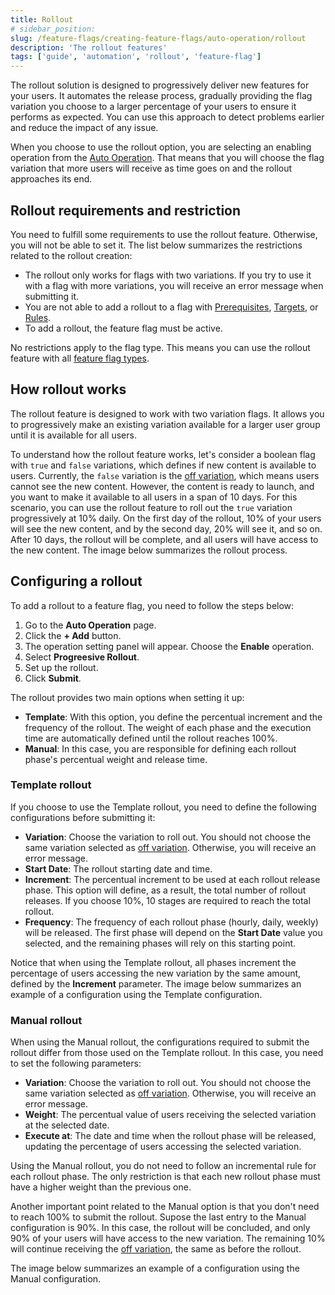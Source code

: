 ```yaml
---
title: Rollout
# sidebar_position:
slug: /feature-flags/creating-feature-flags/auto-operation/rollout
description: 'The rollout features'
tags: ['guide', 'automation', 'rollout', 'feature-flag']
---
```



The rollout solution is designed to progressively deliver new features for your users. It automates the release process, gradually providing the flag variation you choose to a larger percentage of your users to ensure it performs as expected. You can use this approach to detect problems earlier and reduce the impact of any issue.

When you choose to use the rollout option, you are selecting an enabling operation from the [Auto Operation](/feature-flags/creating-feature-flags/auto-operation/auto-operation). That means that you will choose the flag variation that more users will receive as time goes on and the rollout approaches its end.

## Rollout requirements and restriction

You need to fulfill some requirements to use the rollout feature. Otherwise, you will not be able to set it. The list below summarizes the restrictions related to the rollout creation:

- The rollout only works for flags with two variations. If you try to use it with a flag with more variations, you will receive an error message when submitting it.
- You are not able to add a rollout to a flag with [Prerequisites](/feature-flags/creating-feature-flags/targeting#prerequisites), [Targets](/feature-flags/creating-feature-flags/targeting#targeting), or [Rules](/feature-flags/creating-feature-flags/targeting#rollout-percentage).
- To add a rollout, the feature flag must be active.

No restrictions apply to the flag type. This means you can use the rollout feature with all [feature flag types](/feature-flags/creating-feature-flags/create-feature-flag#feature-flags-types).

## How rollout works

The rollout feature is designed to work with two variation flags. It allows you to progressively make an existing variation available for a larger user group until it is available for all users. 

To understand how the rollout feature works, let's consider a boolean flag with `true` and `false` variations, which defines if new content is available to users. Currently, the `false` variation is the [off variation](/feature-flags/creating-feature-flags/targeting#the-targeting-page), which means users cannot see the new content. However, the content is ready to launch, and you want to make it available to all users in a span of 10 days. For this scenario, you can use the rollout feature to roll out the `true` variation progressively at 10% daily. On the first day of the rollout, 10% of your users will see the new content, and by the second day, 20% will see it, and so on. After 10 days, the rollout will be complete, and all users will have access to the new content. The image below summarizes the rollout process.

<CenteredImg
  imgURL="img/feature-flags/auto-ops-rules/rollout.png"
  alt="Rollout example"
  wSize="550px"
  borderWidth="1px"
/>

## Configuring a rollout

To add a rollout to a feature flag, you need to follow the steps below:

1. Go to the **Auto Operation** page.
2. Click the **+ Add** button.
3. The operation setting panel will appear. Choose the **Enable** operation.
4. Select **Progreesive Rollout**.
5. Set up the rollout.
6. Click **Submit**. 

The rollout provides two main options when setting it up:

- **Template**: With this option, you define the percentual increment and the frequency of the rollout. The weight of each phase and the execution time are automatically defined until the rollout reaches 100%.
- **Manual**: In this case, you are responsible for defining each rollout phase's percentual weight and release time.

### Template rollout

If you choose to use the Template rollout, you need to define the following configurations before submitting it:

- **Variation**: Choose the variation to roll out. You should not choose the same variation selected as [off variation](/feature-flags/creating-feature-flags/targeting#the-targeting-page). Otherwise, you will receive an error message.
- **Start Date**: The rollout starting date and time. 
- **Increment**: The percentual increment to be used at each rollout release phase. This option will define, as a result, the total number of rollout releases. If you choose 10%, 10 stages are required to reach the total rollout.
- **Frequency**: The frequency of each rollout phase (hourly, daily, weekly) will be released. The first phase will depend on the **Start Date** value you selected, and the remaining phases will rely on this starting point. 

Notice that when using the Template rollout, all phases increment the percentage of users accessing the new variation by the same amount, defined by the **Increment** parameter. The image below summarizes an example of a configuration using the Template configuration.

<CenteredImg
  imgURL="img/feature-flags/auto-ops-rules/template-rollout.png"
  alt="Template rollout"
  wSize="400px"
  borderWidth="1px"
/>

### Manual rollout

When using the Manual rollout, the configurations required to submit the rollout differ from those used on the Template rollout. In this case, you need to set the following parameters:

- **Variation**: Choose the variation to roll out. You should not choose the same variation selected as [off variation](/feature-flags/creating-feature-flags/targeting#the-targeting-page). Otherwise, you will receive an error message.
- **Weight**: The percentual value of users receiving the selected variation at the selected date. 
- **Execute at**: The date and time when the rollout phase will be released, updating the percentage of users accessing the selected variation.

Using the Manual rollout, you do not need to follow an incremental rule for each rollout phase. The only restriction is that each new rollout phase must have a higher weight than the previous one. 

Another important point related to the Manual option is that you don't need to reach 100% to submit the rollout. Supose the last entry to the Manual configuration is 90%. In this case, the rollout will be concluded, and only 90% of your users will have access to the new variation. The remaining 10% will continue receiving the [off variation](/feature-flags/creating-feature-flags/targeting#the-targeting-page), the same as before the rollout.

The image below summarizes an example of a configuration using the Manual configuration.

<CenteredImg
  imgURL="img/feature-flags/auto-ops-rules/manual-rollout.png"
  alt="Template rollout"
  wSize="400px"
  borderWidth="1px"
/>